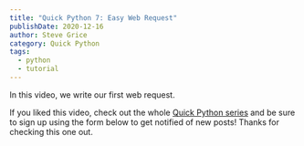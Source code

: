 ```yaml
---
title: "Quick Python 7: Easy Web Request"
publishDate: 2020-12-16
author: Steve Grice
category: Quick Python
tags:
  - python
  - tutorial
---
```


In this video, we write our first web request.


<BlogYoutubeVideo videoId="KkbkMDDbI9M" />

If you liked this video, check out the whole [Quick Python series](/category/quick-python) and be sure to sign up using the form below to get notified of new posts! Thanks for checking this one out.
